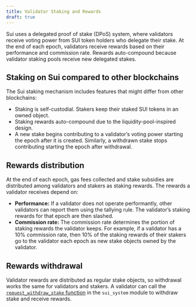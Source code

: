 ```yaml
---
title: Validator Staking and Rewards
draft: true
---
```


Sui uses a delegated proof of stake (DPoS) system, where validators receive voting power from SUI token holders who delegate their stake. At the end of each epoch, validators receive rewards based on their performance and commission rate. Rewards auto-compound because validator staking pools receive new delegated stakes.

## Staking on Sui compared to other blockchains

The Sui staking mechanism includes features that might differ from other blockchains:

- Staking is self-custodial. Stakers keep their staked SUI tokens in an owned object.  
- Staking rewards auto-compound due to the liquidity-pool-inspired design.  
- A new stake begins contributing to a validator’s voting power starting the epoch after it is created. Similarly, a withdrawn stake stops contributing starting the epoch after withdrawal.  

<ImportContent source="staking-pool-reqs.mdx" mode="snippet" />

## Rewards distribution

At the end of each epoch, gas fees collected and stake subsidies are distributed among validators and stakers as staking rewards. The rewards a validator receives depend on:

- **Performance:** If a validator does not operate performantly, other validators can report them using the tallying rule. The validator’s staking rewards for that epoch are then slashed.  
- **Commission rate:** The commission rate determines the portion of staking rewards the validator keeps. For example, if a validator has a 10% commission rate, then 10% of the staking rewards of their stakers go to the validator each epoch as new stake objects owned by the validator.  

## Rewards withdrawal

Validator rewards are distributed as regular stake objects, so withdrawal works the same for validators and stakers. A validator can call the [`request_withdraw_stake` function](https://github.com/MystenLabs/sui/blob/6234ae2cc8137f3a2a34cd0aa1ac4fd5f31260e2/crates/sui-framework/packages/sui-system/sources/sui_system.move#L272) in the `sui_system` module to withdraw stake and receive rewards.  
